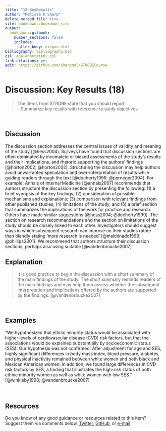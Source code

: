 ---
title: "18-KeyResults"
author: "Melissa K Sharp"
delete_merged_file: true
site: bookdown::bookdown_site
output:
  bookdown::gitbook:
    number_sections: false 
    includes: 
      after_body: disqus.html
bibliography: bibliography.bib
csl: apa-annotated..csl
link-citations: yes
edit: https://github.com/sharpmel/STROBECourse
---

# Discussion: Key Results (18)  
> The items from STROBE state that you should report:  
-	Summarize key results with reference to study objectives  

</br> 

## Discussion  
The discussion section addresses the central issues of validity and meaning of the study [@hess2004]. Surveys have found that discussion sections are often dominated by incomplete or biased assessments of the study's results and their implications, and rhetoric supporting the authors' findings [@horton2002; @horton2002]. Structuring the discussion may help authors avoid unwarranted speculation and over-interpretation of results while guiding readers through the text [@docherty1999; @perneger2004]. For example, Annals of Internal Medicine [@annals2007] recommends that authors structure the discussion section by presenting the following: (1) a brief synopsis of the key findings; (2) consideration of possible mechanisms and explanations; (3) comparison with relevant findings from other published studies; (4) limitations of the study; and (5) a brief section that summarizes the implications of the work for practice and research. Others have made similar suggestions [@hess2004; @docherty1999]. The section on research recommendations and the section on limitations of the study should be closely linked to each other. Investigators should suggest ways in which subsequent research can improve on their studies rather than blandly stating ‘more research is needed' [@maldonado1999; @phillips2001]. We recommend that authors structure their discussion sections, perhaps also using suitable [@vandenbroucke2007]
</br> 

## Explanation  
> It is good practice to begin the discussion with a short summary of the main findings of the study. The short summary reminds readers of the main findings and may help them assess whether the subsequent interpretation and implications offered by the authors are supported by the findings. [@vandenbroucke2007]  

</br>  

## Examples  
“We hypothesized that ethnic minority status would be associated with higher levels of cardiovascular disease (CVD) risk factors, but that the associations would be explained substantially by socioeconomic status (SES). Our hypothesis was not confirmed. After adjustment for age and SES, highly significant differences in body mass index, blood pressure, diabetes, and physical inactivity remained between white women and both black and Mexican American women. In addition, we found large differences in CVD risk factors by SES, a finding that illustrates the high-risk status of both ethnic minority women as well as white women with low SES.” [@winkleby1998; @vandenbroucke2007]  
</br></br>

## Resources  
Do you know of any good guidance or resources related to this item? Suggest them via comments below, [Twitter](https://twitter.com/sharpmelk), [GitHub](https://github.com/sharpmel/STROBECourse), or [e-mail](mailto:melissaksharp@gmail.com).
</br> 